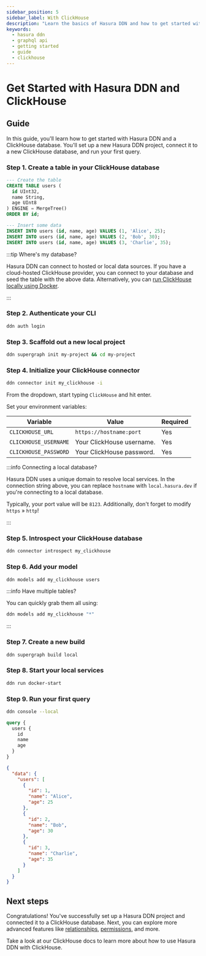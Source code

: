 ```yaml
---
sidebar_position: 5
sidebar_label: With ClickHouse
description: "Learn the basics of Hasura DDN and how to get started with a ClickHouse database."
keywords:
  - hasura ddn
  - graphql api
  - getting started
  - guide
  - clickhouse
---
```



# Get Started with Hasura DDN and ClickHouse

<Prereqs />

## Guide

In this guide, you'll learn how to get started with Hasura DDN and a ClickHouse database. You'll set up a new Hasura DDN
project, connect it to a new ClickHouse database, and run your first query.

### Step 1. Create a table in your ClickHouse database

```sql title="First, you'll create a new table in your ClickHouse database:"
--- Create the table
CREATE TABLE users (
  id UInt32,
  name String,
  age UInt8
) ENGINE = MergeTree()
ORDER BY id;

--- Insert some data
INSERT INTO users (id, name, age) VALUES (1, 'Alice', 25);
INSERT INTO users (id, name, age) VALUES (2, 'Bob', 30);
INSERT INTO users (id, name, age) VALUES (3, 'Charlie', 35);
```

:::tip Where's my database?

Hasura DDN can connect to hosted or local data sources. If you have a cloud-hosted ClickHouse provider, you can connect
to your database and seed the table with the above data. Alternatively, you can
[run ClickHouse locally using Docker](https://hub.docker.com/r/clickhouse/clickhouse-server/).

:::

### Step 2. Authenticate your CLI

```sh title="Before you can create a new Hasura DDN project, you need to authenticate your CLI:"
ddn auth login
```

### Step 3. Scaffold out a new local project

```sh title="Next, you'll create a new Hasura DDN project. Run the following command:"
ddn supergraph init my-project && cd my-project
```

### Step 4. Initialize your ClickHouse connector

```sh title="Initialize a new ClickHouse connector. Run the following command:"
ddn connector init my_clickhouse -i
```

From the dropdown, start typing `ClickHouse` and hit enter.

Set your environment variables:

| Variable              | Value                     | Required |
| --------------------- | ------------------------- | -------- |
| `CLICKHOUSE_URL`      | `https://hostname:port`   | Yes      |
| `CLICKHOUSE_USERNAME` | Your ClickHouse username. | Yes      |
| `CLICKHOUSE_PASSWORD` | Your ClickHouse password. | Yes      |

:::info Connecting a local database?

Hasura DDN uses a unique domain to resolve local services. In the connection string above, you can replace `hostname`
with `local.hasura.dev` if you're connecting to a local database.

Typically, your port value will be `8123`. Additionally, don't forget to modify `https` » `http`!

:::

### Step 5. Introspect your ClickHouse database

```sh title="Next, you'll introspect your ClickHouse database:"
ddn connector introspect my_clickhouse
```

### Step 6. Add your model

```sh title="Now, you'll track the tables in your ClickHouse database:"
ddn models add my_clickhouse users
```

:::info Have multiple tables?

You can quickly grab them all using:

```sh
ddn models add my_clickhouse "*"
```

:::

### Step 7. Create a new build

```sh title="Next, you'll create a new build:"
ddn supergraph build local
```

### Step 8. Start your local services

```sh title="Start your local Hasura DDN Engine and ClickHouse connector:"
ddn run docker-start
```

### Step 9. Run your first query

```sh title="Open your local console:"
ddn console --local
```

```graphql title="And, if you write a query like this:"
query {
  users {
    id
    name
    age
  }
}
```

```json title=You'll get a response like this:
{
  "data": {
    "users": [
      {
        "id": 1,
        "name": "Alice",
        "age": 25
      },
      {
        "id": 2,
        "name": "Bob",
        "age": 30
      },
      {
        "id": 3,
        "name": "Charlie",
        "age": 35
      }
    ]
  }
}
```

## Next steps

Congratulations! You've successfully set up a Hasura DDN project and connected it to a ClickHouse database. Next, you
can explore more advanced features like [relationships](/supergraph-modeling/relationships.mdx),
[permissions](/supergraph-modeling/permissions.mdx), and more.

Take a look at our ClickHouse docs to learn more about how to use Hasura DDN with ClickHouse.
